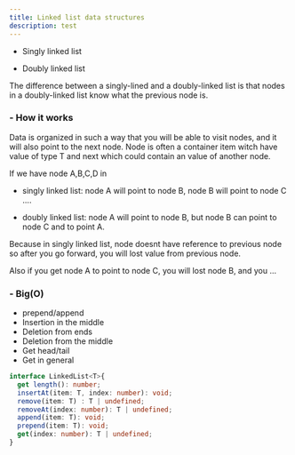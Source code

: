 ```yaml
---
title: Linked list data structures
description: test
---
```


- Singly linked list

- Doubly linked list

The difference between a singly-lined and a doubly-linked list is that nodes in a doubly-linked list know what the previous node is.

<h3 className="text-lg font-semibold">- How it works</h3>

Data is organized in such a way that you will be able to visit nodes, and it will also point to the next node.
Node is often a container item witch have value of type T and next which could contain an value of another node.

If we have node A,B,C,D in 

- singly linked list: node A will point to node B, node B will point to node C ....

- doubly linked list: node A will point to node B, but node B can point to node C and to point A.

Because in singly linked list, node doesnt have reference to previous node so after you go forward, you will lost value from previous node.

Also if you get node A to point to node C, you will lost node B, and you ...

<h3 className="text-lg font-semibold mt-7">- Big(O)</h3>

- prepend/append 
- Insertion in the middle
- Deletion from ends
- Deletion from the middle
- Get head/tail
- Get in general

```ts
interface LinkedList<T>{
  get length(): number;
  insertAt(item: T, index: number): void;
  remove(item: T) : T | undefined;
  removeAt(index: number): T | undefined;
  append(item: T): void;
  prepend(item: T): void;
  get(index: number): T | undefined;
}
```

